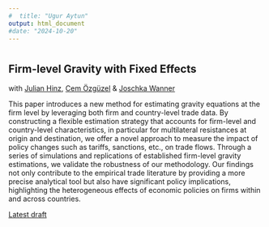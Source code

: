 ```yaml
---
#  title: "Ugur Aytun"
output: html_document
#date: "2024-10-20"
---
```



#
#
#
#
#
#

## Firm-level Gravity with Fixed Effects
with [Julian Hinz](https://julianhinz.com/), [Cem Özgüzel](https://sites.google.com/view/cemozguzel/home) & [Joschka Wanner](https://www.ifw-kiel.de/experts/joschka-wanner/)

This paper introduces a new method for estimating gravity equations at the firm level by leveraging both firm and country-level trade data. By constructing a flexible estimation strategy that accounts for firm-level and country-level characteristics, in particular for multilateral resistances at origin and destination, we offer a novel approach to measure the impact of policy changes such as tariffs, sanctions, etc., on trade flows. Through a series of simulations and replications of established firm-level gravity estimations, we validate the robustness of our methodology. Our findings not only contribute to the empirical trade literature by providing a more precise analytical tool but also have significant policy implications, highlighting the heterogeneous effects of economic policies on firms within and across countries.

[Latest draft](https://julianhinz.com/research/firm_level_gravity/firm_level_gravity.pdf)
